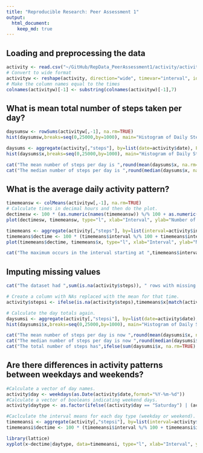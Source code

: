 ```yaml
---
title: "Reproducible Research: Peer Assessment 1"
output: 
  html_document:
    keep_md: true
---
```



## Loading and preprocessing the data

```r
activity <- read.csv("~/GitHub/RepData_PeerAssessment1/activity/activity.csv")
# Convert to wide format
activityw <- reshape(activity, direction="wide", timevar="interval", idvar="date", v.names="steps")
# Make the column names equal to the times
colnames(activityw)[-1] <- substring(colnames(activityw)[-1],7)
```

## What is mean total number of steps taken per day?

```r
daysumsw <- rowSums(activityw[,-1], na.rm=TRUE)
hist(daysumsw,breaks=seq(0,25000,by=1000), main="Histogram of Daily Steps",  xlab="Steps")

daysums <- aggregate(activity[,"steps"], by=list(date=activity$date), FUN=sum, na.rm=TRUE)
hist(daysums$x,breaks=seq(0,25000,by=1000), main="Histogram of Daily Steps", xlab="Steps")

cat("The mean number of steps per day is ",round(mean(daysums$x, na.rm=TRUE)),".\n", sep="")
cat("The median number of steps per day is ",round(median(daysums$x, na.rm=TRUE)),".\n", sep="")
```

## What is the average daily activity pattern?

```r
timemeansw <- colMeans(activityw[,-1], na.rm=TRUE)
# Calculate times in decimal hours and then do the plot.
dectimesw <- 100 * (as.numeric(names(timemeansw)) %/% 100 + as.numeric(names(timemeansw)) %% 100 / 60)
plot(dectimesw, timemeansw, type="l", xlab="Interval", ylab="Number of Steps", main=" Average Daily Activity Pattern")

timemeans <- aggregate(activity[,"steps"], by=list(interval=activity$interval), FUN=mean, na.rm=TRUE)
timemeans$dectime <- 100 * (timemeans$interval %/% 100 + timemeans$interval %% 100 / 60)
plot(timemeans$dectime, timemeans$x, type="l", xlab="Interval", ylab="Number of Steps", main=" Average Daily Activity Pattern")

cat("The maximum occurs in the interval starting at ",timemeans$interval[which.max(timemeans$x)],".\n",sep="")
```

## Imputing missing values

```r
cat("The dataset had ",sum(is.na(activity$steps)), " rows with missing values.\n", sep="")

# Create a column with NAs replaced with the mean for that time.
activity$stepsi <- ifelse(is.na(activity$steps),timemeans$x[match(activity$interval,timemeans$interval)],activity$steps)

# Calculate the day totals again.
daysumsi <- aggregate(activity[,"stepsi"], by=list(date=activity$date), FUN=sum, na.rm=TRUE)
hist(daysumsi$x,breaks=seq(0,25000,by=1000), main="Histogram of Daily Steps (after imputation", xlab="Steps")

cat("The mean number of steps per day is now ",round(mean(daysumsi$x, na.rm=TRUE))," rather than ",round(mean(daysums$x, na.rm=TRUE)),".\n", sep="")
cat("The median number of steps per day is now ",round(median(daysumsi$x, na.rm=TRUE))," rather than ",round(median(daysums$x, na.rm=TRUE)),".\n", sep="")
cat("The total number of steps has",ifelse(sum(daysumsi$x, na.rm=TRUE) > sum(daysums$x, na.rm=TRUE),"increased.","decreased."))
```

## Are there differences in activity patterns between weekdays and weekends?

```r
#Calculate a vector of day names.
activity$day <- weekdays(as.Date(activity$date,format="%Y-%m-%d"))
#Calculate a vector of booleans indicating weekend days.
activity$daytype <- as.factor(ifelse((activity$day == "Saturday") | (activity$day == "Sunday"),"weekend","weekday"))

#Caclculate the interval means for each day type (weekday or weekend).
timemeansi <- aggregate(activity[,"stepsi"], by=list(interval=activity$interval ,daytype=activity$daytype), FUN=mean, na.rm=TRUE)
timemeansi$dectime <- 100 * (timemeansi$interval %/% 100 + timemeansi$interval %% 100 / 60)

library(lattice)
xyplot(x~dectime|daytype, data=timemeansi, type="l", xlab="Interval", ylab="Number of steps",layout=c(1,2), ylim=c(0,250))
```